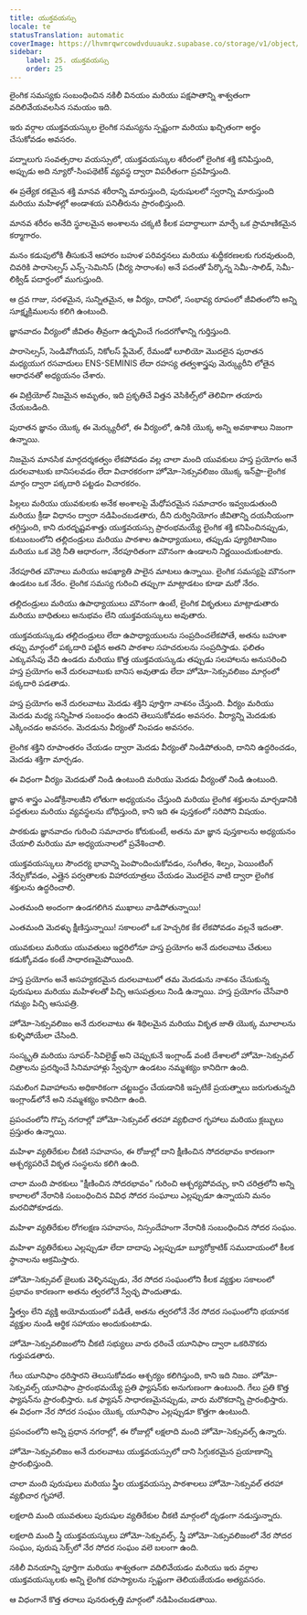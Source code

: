 ```yaml
---
title: యుక్తవయస్సు
locale: te
statusTranslation: automatic
coverImage: https://lhvmrqwrcowdvduuaukz.supabase.co/storage/v1/object/public/strapi-uploads/small_cover-educacion-fundamental.webp-2d51a7828a2b1309555be27f7e2a61a0.webp
sidebar:
    label: 25. యుక్తవయస్సు
    order: 25
---
```

లైంగిక సమస్యకు సంబంధించిన నకిలీ వినయం మరియు పక్షపాతాన్ని శాశ్వతంగా వదిలివేయవలసిన సమయం ఇది.

ఇరు వర్గాల యుక్తవయస్కుల లైంగిక సమస్యను స్పష్టంగా మరియు ఖచ్చితంగా అర్థం చేసుకోవడం అవసరం.

పద్నాలుగు సంవత్సరాల వయస్సులో, యుక్తవయస్కుల శరీరంలో లైంగిక శక్తి కనిపిస్తుంది, అప్పుడు అది న్యూరో-సింపథెటిక్ వ్యవస్థ ద్వారా విపరీతంగా ప్రవహిస్తుంది.

ఈ ప్రత్యేక రకమైన శక్తి మానవ శరీరాన్ని మారుస్తుంది, పురుషులలో స్వరాన్ని మారుస్తుంది మరియు మహిళల్లో అండాశయ పనితీరును ప్రారంభిస్తుంది.

మానవ శరీరం అనేది స్థూలమైన అంశాలను చక్కటి కీలక పదార్ధాలుగా మార్చే ఒక ప్రామాణికమైన కర్మాగారం.

మనం కడుపులోకి తీసుకునే ఆహారం బహుళ పరివర్తనలు మరియు శుద్ధీకరణలకు గురవుతుంది, చివరికి పారాసెల్సస్ ఎన్స్-సెమినిస్ (వీర్య సారాంశం) అనే పదంతో పేర్కొన్న సెమీ-సాలిడ్, సెమీ-లిక్విడ్ పదార్ధంలో ముగుస్తుంది.

ఆ ద్రవ గాజు, సరళమైన, సున్నితమైన, ఆ వీర్యం, దానిలో, సంభావ్య రూపంలో జీవితంలోని అన్ని సూక్ష్మక్రిములను కలిగి ఉంటుంది.

జ్ఞానవాదం వీర్యంలో జీవితం తీవ్రంగా ఉద్భవించే గందరగోళాన్ని గుర్తిస్తుంది.

పారాసెల్సస్, సెండివోగియస్, నికోలస్ ఫ్లేమెల్, రేమండో లూలియో మొదలైన పురాతన మధ్యయుగ రసవాదులు ENS-SEMINIS లేదా రహస్య తత్వశాస్త్రపు మెర్క్యురీని లోతైన ఆరాధనతో అధ్యయనం చేశారు.

ఈ విట్రియోల్ నిజమైన అమృతం, ఇది ప్రకృతిచే విత్తన వెసికిల్స్‌లో తెలివిగా తయారు చేయబడింది.

పురాతన జ్ఞానం యొక్క ఈ మెర్క్యురీలో, ఈ వీర్యంలో, ఉనికి యొక్క అన్ని అవకాశాలు నిజంగా ఉన్నాయి.

నిజమైన మానసిక మార్గదర్శకత్వం లేకపోవడం వల్ల చాలా మంది యువకులు హస్త ప్రయోగం అనే దురలవాటుకు బానిసలవడం లేదా విచారకరంగా హోమో-సెక్సువలిజం యొక్క ఇన్‌ఫ్రా-లైంగిక మార్గం ద్వారా పక్కదారి పట్టడం విచారకరం.

పిల్లలు మరియు యువకులకు అనేక అంశాలపై మేధోపరమైన సమాచారం ఇవ్వబడుతుంది మరియు క్రీడా విధానం ద్వారా నడిపించబడతారు, దీని దుర్వినియోగం జీవితాన్ని దయనీయంగా తగ్గిస్తుంది, కాని దురదృష్టవశాత్తు యుక్తవయస్సు ప్రారంభమయ్యే లైంగిక శక్తి కనిపించినప్పుడు, కుటుంబంలోని తల్లిదండ్రులు మరియు పాఠశాల ఉపాధ్యాయులు, తప్పుడు ప్యూరిటానిజం మరియు ఒక వెర్రి నీతి ఆధారంగా, నేరపూరితంగా మౌనంగా ఉండాలని నిర్ణయించుకుంటారు.

నేరపూరిత మౌనాలు మరియు అపఖ్యాతి పాలైన మాటలు ఉన్నాయి. లైంగిక సమస్యపై మౌనంగా ఉండటం ఒక నేరం. లైంగిక సమస్య గురించి తప్పుగా మాట్లాడటం కూడా మరో నేరం.

తల్లిదండ్రులు మరియు ఉపాధ్యాయులు మౌనంగా ఉంటే, లైంగిక వికృతులు మాట్లాడుతారు మరియు బాధితులు అనుభవం లేని యుక్తవయస్కులు అవుతారు.

యుక్తవయస్కుడు తల్లిదండ్రులు లేదా ఉపాధ్యాయులను సంప్రదించలేకపోతే, అతను బహుశా తప్పు మార్గంలో పక్కదారి పట్టిన అతని పాఠశాల సహచరులను సంప్రదిస్తాడు. ఫలితం ఎక్కువసేపు వేచి ఉండదు మరియు కొత్త యుక్తవయస్కుడు తప్పుడు సలహాలను అనుసరించి హస్త ప్రయోగం అనే దురలవాటుకు బానిస అవుతాడు లేదా హోమో-సెక్సువలిజం మార్గంలో పక్కదారి పడతాడు.

హస్త ప్రయోగం అనే దురలవాటు మెదడు శక్తిని పూర్తిగా నాశనం చేస్తుంది. వీర్యం మరియు మెదడు మధ్య సన్నిహిత సంబంధం ఉందని తెలుసుకోవడం అవసరం. వీర్యాన్ని మెదడుకు ఎక్కించడం అవసరం. మెదడును వీర్యంతో నింపడం అవసరం.

లైంగిక శక్తిని రూపాంతరం చేయడం ద్వారా మెదడు వీర్యంతో నిండిపోతుంది, దానిని ఉద్ధరించడం, మెదడు శక్తిగా మార్చడం.

ఈ విధంగా వీర్యం మెదడుతో నిండి ఉంటుంది మరియు మెదడు వీర్యంతో నిండి ఉంటుంది.

జ్ఞాన శాస్త్రం ఎండోక్రినాలజీని లోతుగా అధ్యయనం చేస్తుంది మరియు లైంగిక శక్తులను మార్చడానికి పద్ధతులు మరియు వ్యవస్థలను బోధిస్తుంది, కాని ఇది ఈ పుస్తకంలో సరిపోని విషయం.

పాఠకుడు జ్ఞానవాదం గురించి సమాచారం కోరుకుంటే, అతను మా జ్ఞాన పుస్తకాలను అధ్యయనం చేయాలి మరియు మా అధ్యయనాలలో ప్రవేశించాలి.

యుక్తవయస్కులు సౌందర్య భావాన్ని పెంపొందించుకోవడం, సంగీతం, శిల్పం, పెయింటింగ్ నేర్చుకోవడం, ఎత్తైన పర్వతాలకు విహారయాత్రలు చేయడం మొదలైన వాటి ద్వారా లైంగిక శక్తులను ఉద్ధరించాలి.

ఎంతమంది అందంగా ఉండగలిగిన ముఖాలు వాడిపోతున్నాయి!

ఎంతమంది మెదళ్ళు క్షీణిస్తున్నాయి! సకాలంలో ఒక హెచ్చరిక కేక లేకపోవడం వల్లనే ఇదంతా.

యువకులు మరియు యువతులు ఇద్దరిలోనూ హస్త ప్రయోగం అనే దురలవాటు చేతులు కడుక్కోవడం కంటే సాధారణమైపోయింది.

హస్త ప్రయోగం అనే అసహ్యకరమైన దురలవాటులో తమ మెదడును నాశనం చేసుకున్న పురుషులు మరియు మహిళలతో పిచ్చి ఆసుపత్రులు నిండి ఉన్నాయి. హస్త ప్రయోగం చేసేవారి గమ్యం పిచ్చి ఆసుపత్రి.

హోమో-సెక్సువలిజం అనే దురలవాటు ఈ శిథిలమైన మరియు వికృత జాతి యొక్క మూలాలను కుళ్ళిపోయేలా చేసింది.

సంస్కృతి మరియు సూపర్-సివిలైజ్డ్ అని చెప్పుకునే ఇంగ్లాండ్ వంటి దేశాలలో హోమో-సెక్సువల్ చిత్రాలను ప్రదర్శించే సినిమాహాళ్లు స్వేచ్ఛగా ఉండటం నమ్మశక్యం కానిదిగా ఉంది.

సమలింగ వివాహాలను అధికారికంగా చట్టబద్ధం చేయడానికి ఇప్పటికే ప్రయత్నాలు జరుగుతున్నది ఇంగ్లాండ్‌లోనే అని నమ్మశక్యం కానిదిగా ఉంది.

ప్రపంచంలోని గొప్ప నగరాల్లో హోమో-సెక్సువల్ తరహా వ్యభిచార గృహాలు మరియు క్లబ్బులు ప్రస్తుతం ఉన్నాయి.

మహిళా వ్యతిరేకుల చీకటి సహవాసం, ఈ రోజుల్లో దాని క్షీణించిన సోదరభావం కారణంగా ఆశ్చర్యపరిచే వికృత సంస్థలను కలిగి ఉంది.

చాలా మంది పాఠకులు "క్షీణించిన సోదరభావం" గురించి ఆశ్చర్యపోవచ్చు, కాని చరిత్రలోని అన్ని కాలాలలో నేరానికి సంబంధించిన వివిధ సోదర సంఘాలు ఎల్లప్పుడూ ఉన్నాయని మనం మరచిపోకూడదు.

మహిళా వ్యతిరేకుల రోగలక్షణ సహవాసం, నిస్సందేహంగా నేరానికి సంబంధించిన సోదర సంఘం.

మహిళా వ్యతిరేకులు ఎల్లప్పుడూ లేదా దాదాపు ఎల్లప్పుడూ బ్యూరోక్రాటిక్ సముదాయంలో కీలక స్థానాలను ఆక్రమిస్తారు.

హోమో-సెక్సువల్ జైలుకు వెళ్ళినప్పుడు, నేర సోదర సంఘంలోని కీలక వ్యక్తుల సకాలంలో ప్రభావం కారణంగా అతను త్వరలోనే స్వేచ్ఛ పొందుతాడు.

స్త్రీత్వం లేని వ్యక్తి అయోమయంలో పడితే, అతను త్వరలోనే నేర సోదర సంఘంలోని భయానక వ్యక్తుల నుండి ఆర్థిక సహాయం అందుకుంటాడు.

హోమో-సెక్సువలిజంలోని చీకటి సభ్యులు వారు ధరించే యూనిఫాం ద్వారా ఒకరినొకరు గుర్తుపడతారు.

గేలు యూనిఫాం ధరిస్తారని తెలుసుకోవడం ఆశ్చర్యం కలిగిస్తుంది, కాని ఇది నిజం. హోమో-సెక్సువల్స్ యూనిఫాం ప్రారంభమయ్యే ప్రతి ఫ్యాషన్‌కు అనుగుణంగా ఉంటుంది. గేలు ప్రతి కొత్త ఫ్యాషన్‌ను ప్రారంభిస్తారు. ఒక ఫ్యాషన్ సాధారణమైనప్పుడు, వారు మరొకదాన్ని ప్రారంభిస్తారు. ఈ విధంగా నేర సోదర సంఘం యొక్క యూనిఫాం ఎల్లప్పుడూ కొత్తగా ఉంటుంది.

ప్రపంచంలోని అన్ని ప్రధాన నగరాల్లో, ఈ రోజుల్లో లక్షలాది మంది హోమో-సెక్సువల్స్ ఉన్నారు.

హోమో-సెక్సువలిజం అనే దురలవాటు యుక్తవయస్సులో దాని సిగ్గుకరమైన ప్రయాణాన్ని ప్రారంభిస్తుంది.

చాలా మంది పురుషులు మరియు స్త్రీల యుక్తవయస్సు పాఠశాలలు హోమో-సెక్సువల్ తరహా వ్యభిచార గృహాలే.

లక్షలాది మంది యువతులు పురుషుల వ్యతిరేకుల చీకటి మార్గంలో దృఢంగా నడుస్తున్నారు.

లక్షలాది మంది స్త్రీ యుక్తవయస్కులు హోమో-సెక్సువల్స్. స్త్రీ హోమో-సెక్సువలిజంలో నేర సోదర సంఘం, పురుష సెక్స్‌లో నేర సోదర సంఘం వలె బలంగా ఉంది.

నకిలీ వినయాన్ని పూర్తిగా మరియు శాశ్వతంగా వదిలివేయడం మరియు ఇరు వర్గాల యుక్తవయస్కులకు అన్ని లైంగిక రహస్యాలను స్పష్టంగా తెలియజేయడం అత్యవసరం.

ఆ విధంగానే కొత్త తరాలు పునరుత్పత్తి మార్గంలో నడిపించబడతాయి.
